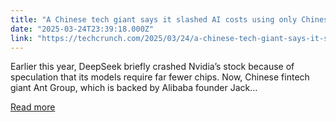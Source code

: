 ```yaml
---
title: "A Chinese tech giant says it slashed AI costs using only Chinese chips"
date: "2025-03-24T23:39:18.000Z"
link: "https://techcrunch.com/2025/03/24/a-chinese-tech-giant-says-it-slashed-ai-costs-using-only-chinese-chips/"
---
```


Earlier this year, DeepSeek briefly crashed Nvidia’s stock because of speculation that its models require far fewer chips. Now, Chinese fintech giant Ant Group, which is backed by Alibaba founder Jack...

[Read more](https://techcrunch.com/2025/03/24/a-chinese-tech-giant-says-it-slashed-ai-costs-using-only-chinese-chips/)
